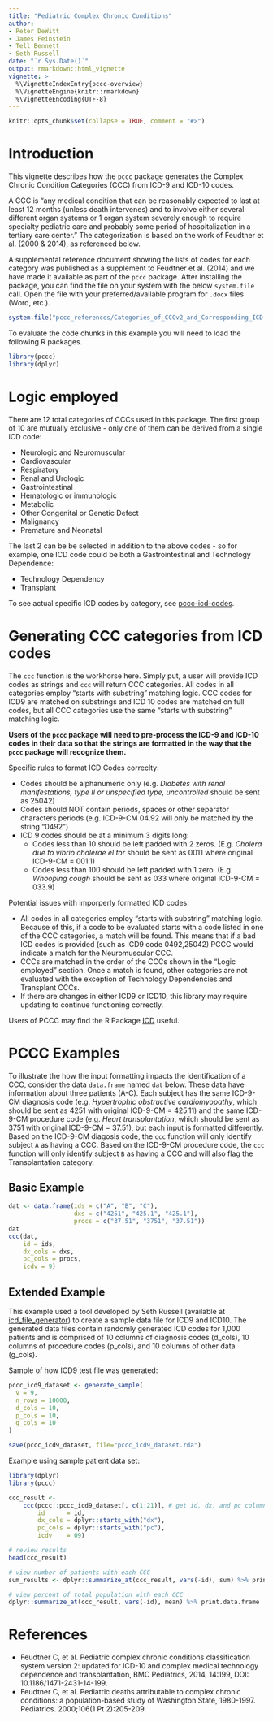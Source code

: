 ```yaml
---
title: "Pediatric Complex Chronic Conditions"
author: 
- Peter DeWitt
- James Feinstein
- Tell Bennett
- Seth Russell
date: "`r Sys.Date()`"
output: rmarkdown::html_vignette
vignette: >
  %\VignetteIndexEntry{pccc-overview}
  %\VignetteEngine{knitr::rmarkdown}
  %\VignetteEncoding{UTF-8}
---
```


```r
knitr::opts_chunk$set(collapse = TRUE, comment = "#>")
```

# Introduction
This vignette describes how the `pccc` package generates the Complex Chronic Condition Categories (CCC) from ICD-9 and ICD-10 codes. 

A CCC is “any medical condition that can be reasonably expected to last at least 12 months (unless death intervenes) and to involve either several different organ systems or 1 organ system severely enough to require specialty pediatric care and probably some period of hospitalization in a tertiary care center." The categorization is based on the work of Feudtner et al. (2000 & 2014), as referenced below. 

A supplemental reference document showing the lists of codes for each category was published as a supplement to Feudtner et al. (2014) and we have made it available as part of the `pccc` package. After installing the package, you can find the file on your system with the below `system.file` call. Open the file with your preferred/available program for `.docx` files (Word, etc.).

```r
system.file("pccc_references/Categories_of_CCCv2_and_Corresponding_ICD.docx", package = "pccc")
```

To evaluate the code chunks in this example you will need to load the
following R packages.

```r
library(pccc)
library(dplyr)
```

# Logic employed

There are 12 total categories of CCCs used in this package. The first group of 10 are mutually exclusive - only one of them can be derived from a single ICD code:

* Neurologic and Neuromuscular
* Cardiovascular
* Respiratory
* Renal and Urologic
* Gastrointestinal
* Hematologic or immunologic
* Metabolic
* Other Congenital or Genetic Defect
* Malignancy
* Premature and Neonatal

The last 2 can be be selected in addition to the above codes - so for example, one ICD code could be both a Gastrointestinal and Technology Dependence:

* Technology Dependency
* Transplant

To see actual specific ICD codes by category, see [pccc-icd-codes](https://github.com/dewittpe/pccc/blob/master/vignettes/pccc-icd-codes.Rmd).

# Generating CCC categories from ICD codes
The `ccc` function is the workhorse here. Simply put, a user will provide ICD codes as strings and `ccc` will return CCC categories. All codes in all categories employ "starts with substring" matching logic. CCC codes for ICD9 are matched on substrings and ICD 10 codes are matched on full codes, but all CCC categories use the same "starts with substring” matching logic.

**Users of the `pccc` package will need to pre-process the ICD-9 and ICD-10 codes in their data so that the strings are formatted in the way that the `pccc` package will recognize them.** 

Specific rules to format ICD Codes correclty:

* Codes should be alphanumeric only (e.g. _Diabetes with renal manifestations, type II or unspecified type, uncontrolled_ should be sent as 25042)
* Codes should NOT contain periods, spaces or other separator characters periods (e.g. ICD-9-CM 04.92 will only be matched by the string "0492")
* ICD 9 codes should be at a minimum 3 digits long:
    * Codes less than 10 should be left padded with 2 zeros. (E.g. _Cholera due to vibrio cholerae el tor_ should be sent as 0011 where original ICD-9-CM = 001.1) 
    * Codes less than 100 should be left padded with 1 zero. (E.g. _Whooping cough_ should be sent as 033 where original ICD-9-CM = 033.9)
    
Potential issues with imporperly formatted ICD codes:

* All codes in all categories employ "starts with substring" matching logic. Because of this, if a code to be evaluated starts with a code listed in one of the CCC categories, a match will be found. This means that if a bad ICD codes is provided (such as ICD9 code 0492,25042) PCCC would indicate a match for the Neuromuscular CCC.
* CCCs are matched in the order of the CCCs shown in the “Logic employed” section. Once a match is found, other categories are not evaluated with the exception of Technology Dependencies and Transplant CCCs.
* If there are changes in either ICD9 or ICD10, this library may require updating to continue functioning correctly.

Users of PCCC may find the R Package [ICD](https://jackwasey.github.io/icd/) useful.

# PCCC Examples

To illustrate the how the input formatting impacts the identification of a CCC, consider the data `data.frame` named `dat` below. These data have information about three patients (A-C). Each subject has the same ICD-9-CM diagnosis code (e.g. _Hypertrophic obstructive cardiomyopathy_, which should be sent as 4251 with original ICD-9-CM = 425.11) and the same ICD-9-CM procedure code (e.g. _Heart transplantation_, which should be sent as 3751 with original ICD-9-CM =	37.51), but each input is formatted differently. Based on the ICD-9-CM diagosis code, the `ccc` function will only identify subject `A` as having a CCC. Based on the ICD-9-CM procedure code, the `ccc` function will only identify subject `B` as having a CCC and will also flag the Transplantation category.

## Basic Example

```r
dat <- data.frame(ids = c("A", "B", "C"), 
                  dxs = c("4251", "425.1", "425.1"), 
                  procs = c("37.51", "3751", "37.51"))
dat
ccc(dat, 
    id = ids, 
    dx_cols = dxs, 
    pc_cols = procs, 
    icdv = 9)
```

## Extended Example

This example used a tool developed by Seth Russell (available at [icd_file_generator](https://github.com/magic-lantern/icd_file_generator)) to create a sample data file for ICD9 and ICD10. The generated data files contain randomly generated ICD codes for 1,000 patients and is comprised of 10 columns of diagnosis codes (d_cols), 10 columns of procedure codes (p_cols), and 10 columns of other data (g_cols).

Sample of how ICD9 test file was generated:

```r
pccc_icd9_dataset <- generate_sample(
  v = 9,
  n_rows = 10000,
  d_cols = 10,
  p_cols = 10,
  g_cols = 10
)

save(pccc_icd9_dataset, file="pccc_icd9_dataset.rda")
```

Example using sample patient data set:

```r
library(dplyr)
library(pccc)

ccc_result <-
    ccc(pccc::pccc_icd9_dataset[, c(1:21)], # get id, dx, and pc columns
        id      = id,
        dx_cols = dplyr::starts_with("dx"),
        pc_cols = dplyr::starts_with("pc"),
        icdv    = 09)

# review results
head(ccc_result)

# view number of patients with each CCC
sum_results <- dplyr::summarize_at(ccc_result, vars(-id), sum) %>% print.data.frame

# view percent of total population with each CCC
dplyr::summarize_at(ccc_result, vars(-id), mean) %>% print.data.frame


```

# References

* Feudtner C, et al. Pediatric complex chronic conditions classification system version 2: updated for ICD-10 and complex medical technology dependence and transplantation, BMC Pediatrics, 2014, 14:199, DOI: 10.1186/1471-2431-14-199.
* Feudtner C, et al. Pediatric deaths attributable to complex chronic conditions: a population-based study of Washington State, 1980-1997. Pediatrics. 2000;106(1 Pt 2):205-209.

